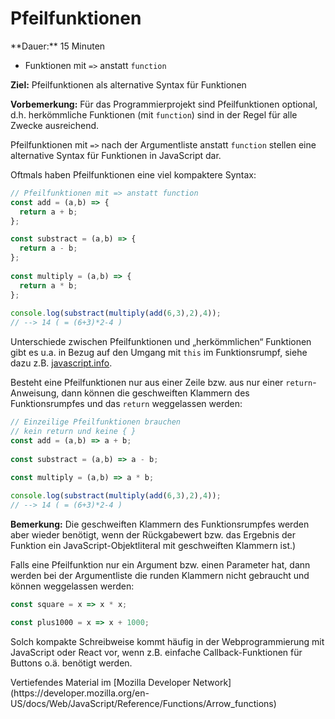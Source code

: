 
# Pfeilfunktionen

<Callout>
  **Dauer:** 15 Minuten

  - Funktionen mit `=>` anstatt `function`
  
  **Ziel:** Pfeilfunktionen als alternative Syntax
  für Funktionen
</Callout>

**Vorbemerkung:** Für das Programmierprojekt
sind Pfeilfunktionen optional, d.h. herkömmliche 
Funktionen (mit `function`) sind in der Regel 
für alle Zwecke ausreichend. 

Pfeilfunktionen mit `=>` nach der Argumentliste 
anstatt `function` stellen eine alternative Syntax 
für Funktionen in JavaScript dar.

Oftmals haben Pfeilfunktionen eine viel kompaktere 
Syntax:

```js
// Pfeilfunktionen mit => anstatt function
const add = (a,b) => { 
  return a + b; 
};

const substract = (a,b) => { 
  return a - b; 
};
	
const multiply = (a,b) => { 
  return a * b; 
};
	
console.log(substract(multiply(add(6,3),2),4));
// --> 14 ( = (6+3)*2-4 )
```

Unterschiede zwischen Pfeilfunktionen und 
„herkömmlichen“ Funktionen gibt es u.a. in Bezug 
auf den Umgang mit `this` im Funktionsrumpf, siehe 
dazu z.B. [javascript.info](https://javascript.info/arrow-functions#arrow-functions-have-no-this).

Besteht eine Pfeilfunktionen nur aus einer Zeile bzw. 
aus nur einer `return`-Anweisung, dann können die 
geschweiften Klammern des Funktionsrumpfes und das 
`return` weggelassen werden:

```js
// Einzeilige Pfeilfunktionen brauchen 
// kein return und keine { }	
const add = (a,b) => a + b;
	
const substract = (a,b) => a - b;

const multiply = (a,b) => a * b;
	
console.log(substract(multiply(add(6,3),2),4));
// --> 14 ( = (6+3)*2-4 )
```

**Bemerkung:** Die geschweiften Klammern des 
Funktionsrumpfes werden aber wieder benötigt, wenn 
der Rückgabewert bzw. das Ergebnis der Funktion ein
JavaScript-Objektliteral mit geschweiften Klammern 
ist.) 

Falls eine Pfeilfunktion nur ein Argument bzw. 
einen Parameter hat, dann werden bei der 
Argumentliste die runden Klammern nicht gebraucht 
und können weggelassen werden: 

```js
const square = x => x * x;

const plus1000 = x => x + 1000;
```

Solch kompakte Schreibweise kommt häufig in der 
Webprogrammierung mit JavaScript oder React vor, 
wenn z.B. einfache Callback-Funktionen für Buttons 
o.ä. benötigt werden. 

<Callout type="warning">
Vertiefendes Material im [Mozilla Developer Network](https://developer.mozilla.org/en-US/docs/Web/JavaScript/Reference/Functions/Arrow_functions)
</Callout>
